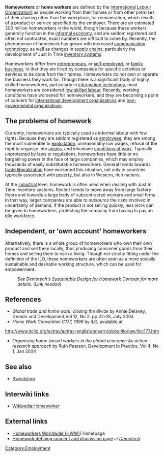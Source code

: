 '''Homeworkers''' or '''home workers''' are defined by the [[International Labour Organization]][http://en.wikipedia.org/wiki/International_Labour_Organization] as people working from their homes or from other premises of their chosing other than the workplace, for remuneration, which results of a product or service specified by the employer.  There are an estimated 300 million homeworkers in the world, though because these workers generally function in the [[informal economy]], and are seldom registered and often not contracted, exact numbers are difficult to come by.  Recently, the phenomenon of homework has grown with increased [[communication technology]], as well as changes in [[supply chain]]s, particularly the development of Just In Time{{w|Just In Time (business)}} [[inventory system]]s.

Homeworkers differ from [[entrepreneur]]s, or [[self-employed]], or [[family business]], in that they are hired by companies for specific activities or services to be done from their homes.  Homeworkers do not own or operate the business they work for.  Though there is a significant body of highly skilled homeworkers, particularly in [[information technology]], most homeworkers are considered [[low skilled labour]].  Recently, working conditions have worsened for homeworkers, and they are becoming a point of concern for [[international development organizations]] and [[non-governmental organization]]s.

==The problems of homework==
Currently, homeworkers are typically used as informal labour with few rights.  Because they are seldom registered as [[employee]]s, they are among the most vulnerable to [[exploitation]], unreasonably low wages, refusal of the right to organize into [[trade union|unions]], and inhumane [[working conditions|conditions of work]].  Typically unprotected by laws or regulations, homeworkers have little or no bargaining power in the face of large companies, which may employ thousands of easily substitutable homeworkers.  General trends towards [[trade liberalization]] have worsened this situation, not only in countries typically associated with [[poverty]], but also in Western, rich nations.

At the [[industrial]] level, homework is often used when dealing with Just In Time inventory systems.  Recent trends to move away from large factory floors and towards a large body of subcontracted workers and small firms.  In that way, larger companies are able to outsource the risks involved in uncertainty of demand; if the product is not selling quickly, less work can be given to homeworkers, protecting the company from having to pay an idle workforce.

==Independent, or 'own account' homeworkers==
Alternatively, there is a whole group of homeworkers who own their own product and sell them locally, thus producing consumer goods from their homes and selling them to earn a living.  Though not strictly fitting under the definition of the ILO, these homeworkers are often seen as a more socially sustainable and desirable working structure, which can be used for empowerment.

:''See Demotech's [[Sustainable Design for Homework]] Concept for more details.'' (''Link needed'')

==References==
*''Global trade and home work: closing the divide'' by Annie Delaney, Gender and Development,Vol 12, No 2, pp 22-28, July 2004
*''Home Work Convention C177, 1996'' by ILO, available at
http://www.itcilo.org/actrav/actrav-english/telearn/global/ilo/law/iloc177.htm
*''Organising home-based workers in the global economy: An action-research approach'' by Ruth Pearson, Development in Practice, Vol 4, No 1, Jan 2004

==See also==
*[[Sweatshop]]

== Interwiki links ==

* [[Wikipedia:Homeworker]]

== External links ==
* [http://www.homeworkersww.org.uk/ Homeworkers Worldwide (HWW)]] Homepage
* [http://www.demotech.org/d-publications/designA.html?d=77 Homework defining concept and discussion page] at ''[[Demotech]]''.

[[Category:Employment]]